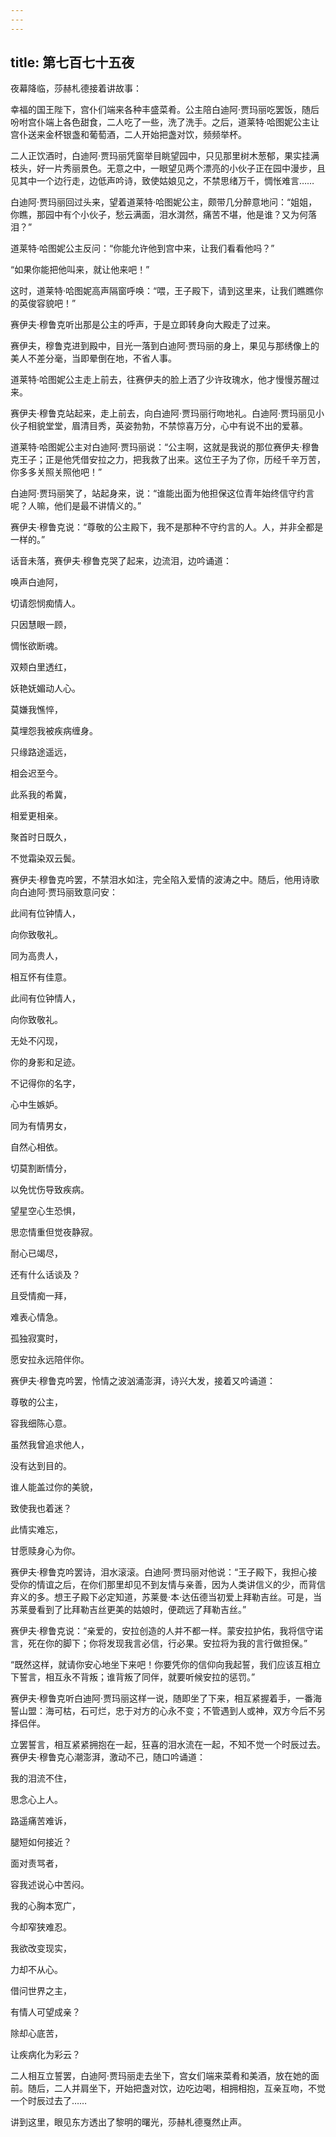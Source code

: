 ```yaml
---
---
---
```

title: 第七百七十五夜
---






夜幕降临，莎赫札德接着讲故事：





幸福的国王陛下，宫仆们端来各种丰盛菜肴。公主陪白迪阿·贾玛丽吃罢饭，随后吩咐宫仆端上各色甜食，二人吃了一些，洗了洗手。之后，道莱特·哈图妮公主让宫仆送来金杯银盏和葡萄酒，二人开始把盏对饮，频频举杯。

二人正饮酒时，白迪阿·贾玛丽凭窗举目眺望园中，只见那里树木葱郁，果实挂满枝头，好一片秀丽景色。无意之中，一眼望见两个漂亮的小伙子正在园中漫步，且见其中一个边行走，边低声吟诗，致使姑娘见之，不禁思绪万千，惆怅难言……

白迪阿·贾玛丽回过头来，望着道莱特·哈图妮公主，颇带几分醉意地问：“姐姐，你瞧，那园中有个小伙子，愁云满面，泪水潸然，痛苦不堪，他是谁？又为何落泪？”

道莱特·哈图妮公主反问：“你能允许他到宫中来，让我们看看他吗？”

“如果你能把他叫来，就让他来吧！”

这时，道莱特·哈图妮高声隔窗呼唤：“喂，王子殿下，请到这里来，让我们瞧瞧你的英俊容貌吧！”

赛伊夫·穆鲁克听出那是公主的呼声，于是立即转身向大殿走了过来。

赛伊夫，穆鲁克进到殿中，目光一落到白迪阿·贾玛丽的身上，果见与那绣像上的美人不差分毫，当即晕倒在地，不省人事。

道莱特·哈图妮公主走上前去，往赛伊夫的脸上洒了少许玫瑰水，他才慢慢苏醒过来。

赛伊夫·穆鲁克站起来，走上前去，向白迪阿·贾玛丽行吻地礼。白迪阿·贾玛丽见小伙子相貌堂堂，眉清目秀，英姿勃勃，不禁惊喜万分，心中有说不出的爱慕。

道莱特·哈图妮公主对白迪阿·贾玛丽说：“公主啊，这就是我说的那位赛伊夫·穆鲁克王子；正是他凭借安拉之力，把我救了出来。这位王子为了你，历经千辛万苦，你多多关照关照他吧！”

白迪阿·贾玛丽笑了，站起身来，说：“谁能出面为他担保这位青年始终信守约言呢？人嘛，他们是最不讲情义的。”

赛伊夫·穆鲁克说：“尊敬的公主殿下，我不是那种不守约言的人。人，并非全都是一样的。”

话音未落，赛伊夫·穆鲁克哭了起来，边流泪，边吟诵道：


唤声白迪阿，

切请怨悯痴情人。

只因慧眼一顾，

惆怅欲断魂。

双颊白里透红，

妖艳妩媚动人心。

莫嫌我憔悴，

莫埋怨我被疾病缠身。

只缘路途遥远，

相会迟至今。

此系我的希冀，

相爱更相亲。

聚首时日既久，

不觉霜染双云鬓。



赛伊夫·穆鲁克吟罢，不禁泪水如注，完全陷入爱情的波涛之中。随后，他用诗歌向白迪阿·贾玛丽致意问安：


此间有位钟情人，

向你致敬礼。

同为高贵人，

相互怀有佳意。

此间有位钟情人，

向你致敬礼。

无处不闪现，

你的身影和足迹。

不记得你的名字，

心中生嫉妒。

同为有情男女，

自然心相依。

切莫割断情分，

以免忧伤导致疾病。

望星空心生恐惧，

思恋情重但觉夜静寂。

耐心已竭尽，

还有什么话谈及？

且受情痴一拜，

难表心情急。

孤独寂寞时，

愿安拉永远陪伴你。



赛伊夫·穆鲁克吟罢，怜情之波汹涌澎湃，诗兴大发，接着又吟诵道：


尊敬的公主，

容我细陈心意。

虽然我曾追求他人，

没有达到目的。

谁人能盖过你的美貌，

致使我也着迷？

此情实难忘，

甘愿赎身心为你。



赛伊夫·穆鲁克吟罢诗，泪水滚滚。白迪阿·贾玛丽对他说：“王子殿下，我担心接受你的情谊之后，在你们那里却见不到友情与亲善，因为人类讲信义的少，而背信弃义的多。想王子殿下必定知道，苏莱曼·本·达伍德当初爱上拜勒吉丝。可是，当苏莱曼看到了比拜勒吉丝更美的姑娘时，便疏远了拜勒吉丝。”

赛伊夫·穆鲁克说：“亲爱的，安拉创造的人并不都一样。蒙安拉护佑，我将信守诺言，死在你的脚下；你将发现我言必信，行必果。安拉将为我的言行做担保。”

“既然这样，就请你安心地坐下来吧！你要凭你的信仰向我起誓，我们应该互相立下誓言，相互永不背叛；谁背叛了同伴，就要听候安拉的惩罚。”

赛伊夫·穆鲁克听白迪阿·贾玛丽这样一说，随即坐了下来，相互紧握着手，一番海誓山盟：海可枯，石可烂，忠于对方的心永不变；不管遇到人或神，双方今后不另择侣伴。

立罢誓言，相互紧紧拥抱在一起，狂喜的泪水流在一起，不知不觉一个时辰过去。赛伊夫·穆鲁克心潮澎湃，激动不己，随口吟诵道：


我的泪流不住，

思念心上人。

路遥痛苦难诉，

腿短如何接近？

面对责骂者，

容我述说心中苦闷。

我的心胸本宽广，

今却窄狭难忍。

我欲改变现实，

力却不从心。

借问世界之主，

有情人可望成亲？

除却心底苦，

让疾病化为彩云？



二人相互立誓罢，白迪阿·贾玛丽走去坐下，宫女们端来菜肴和美酒，放在她的面前。随后，二人并肩坐下，开始把盏对饮，边吃边喝，相拥相抱，互亲互吻，不觉一个时辰过去了……





讲到这里，眼见东方透出了黎明的曙光，莎赫札德戛然止声。